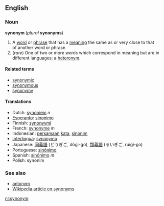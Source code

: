 ==English==
===Noun===
'''synonym''' (''plural'' '''synonyms''')

# A [[word]] or [[phrase]] that has a [[meaning]] the same as or very close to that of another word or phrase. <!-- encyclopedic info snipped: A given word may have between [[zero]] and multiple synonyms. The opposite (or antonym) of a synonym is an [[antonym]].-->
# (''rare'') One of two or more words which correspond in meaning but are in different languages; a [[heteronym]].

====Related terms====
*[[synonymic]]
*[[synonymous]]
*[[synonymy]]

====Translations====
*Dutch: [[synoniem]] ''n''
*[[Esperanto]]: [[sinonimo]]
*Finnish: [[synonyymi]]
*French: [[synonyme]] ''m''
*Indonesian: [[sama|persamaan]] [[kata]], [[sinonim]]
*[[Interlingua]]: [[synonymo]]
*Japanese: [[同義語]] (どうぎご, dôgi-go), [[類義語]] (るいぎご, ruigi-go)
*Portuguese: [[sinônimo]]
*Spanish: [[sinónimo]] ''m''
*Polish: synonim

===See also===
*[[antonym]]
*[[w:synonym|Wikipedia article on synonyms]]

[[nl:synonym]]